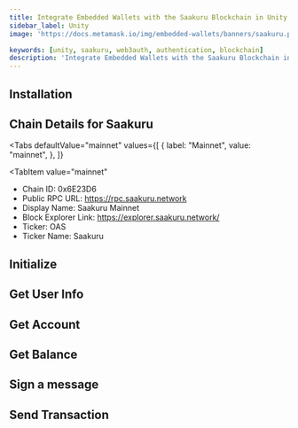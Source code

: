 ```yaml
---
title: Integrate Embedded Wallets with the Saakuru Blockchain in Unity
sidebar_label: Unity
image: 'https://docs.metamask.io/img/embedded-wallets/banners/saakuru.png'

keywords: [unity, saakuru, web3auth, authentication, blockchain]
description: 'Integrate Embedded Wallets with the Saakuru Blockchain in Unity | Embedded Wallets'
---
```



<SEO
  title="Integrate Embedded Wallets with the Saakuru Blockchain in Unity"
  description="Integrate Embedded Wallets with the Saakuru Blockchain in Unity | Embedded Wallets"
  image="https://docs.metamask.io/img/embedded-wallets/banners/saakuru.png"
  slug="/embedded-wallets/connect-blockchain/evm/saakuru/unity"
/>

## Installation

<InstallationSnippet />

## Chain Details for Saakuru

<Tabs
 defaultValue="mainnet"
  values={[
    { label: "Mainnet", value: "mainnet", },
  ]}
>
<TabItem
  value="mainnet"
>

- Chain ID: 0x6E23D6
- Public RPC URL: https://rpc.saakuru.network
- Display Name: Saakuru Mainnet
- Block Explorer Link: https://explorer.saakuru.network/
- Ticker: OAS
- Ticker Name: Saakuru

</TabItem>
</Tabs>

## Initialize

<InitialisationSnippet />

## Get User Info

<UserInfoSnippet />

## Get Account

<GetAccountSnippet />

## Get Balance

<GetBalanceSnippet />

## Sign a message

<SignMessageSnippet />

## Send Transaction

<SendTransactionSnippet />
